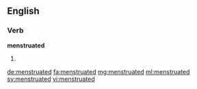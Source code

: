 ==English==

===Verb===
'''menstruated'''

# {{en-past of|menstruate}}

[[de:menstruated]]
[[fa:menstruated]]
[[mg:menstruated]]
[[ml:menstruated]]
[[sv:menstruated]]
[[vi:menstruated]]
